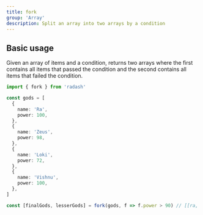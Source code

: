 ```yaml
---
title: fork
group: 'Array'
description: Split an array into two arrays by a condition
---
```


## Basic usage

Given an array of items and a condition, returns two arrays where the first contains all items that passed the condition and the second contains all items that failed the condition.

```ts
import { fork } from 'radash'

const gods = [
  {
    name: 'Ra',
    power: 100,
  },
  {
    name: 'Zeus',
    power: 98,
  },
  {
    name: 'Loki',
    power: 72,
  },
  {
    name: 'Vishnu',
    power: 100,
  },
]

const [finalGods, lesserGods] = fork(gods, f => f.power > 90) // [[ra, vishnu, zues], [loki]]
```
